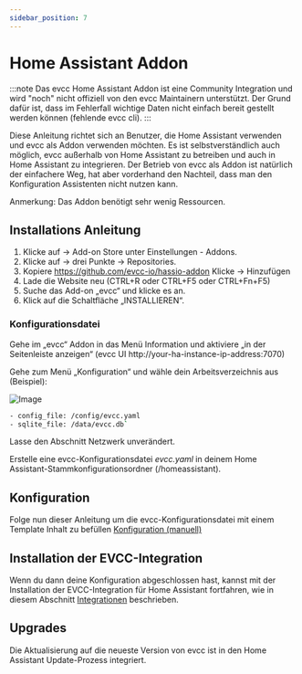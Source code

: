 ```yaml
---
sidebar_position: 7
---
```


# Home Assistant Addon

:::note
Das evcc Home Assistant Addon ist eine Community Integration und wird "noch" nicht offiziell von den evcc Maintainern unterstützt.
Der Grund dafür ist, dass im Fehlerfall wichtige Daten nicht einfach bereit gestellt werden können (fehlende evcc cli).
:::

Diese Anleitung richtet sich an Benutzer, die Home Assistant verwenden und evcc als Addon verwenden möchten. Es ist selbstverständlich auch möglich,
evcc außerhalb von Home Assistant zu betreiben und auch in Home Assistant zu integrieren. Der Betrieb von evcc als Addon ist natürlich
der einfachere Weg, hat aber vorderhand den Nachteil, dass man den Konfiguration Assistenten nicht nutzen kann.

Anmerkung: Das Addon benötigt sehr wenig Ressourcen.

## Installations Anleitung

1. Klicke auf -> Add-on Store unter Einstellungen - Addons.
2. Klicke auf -> drei Punkte -> Repositories.
3. Kopiere https://github.com/evcc-io/hassio-addon Klicke -> Hinzufügen
4. Lade die Website neu (CTRL+R oder CTRL+F5 oder CTRL+Fn+F5)
5. Suche das Add-on „evcc“ und klicke es an.
6. Klick auf die Schaltfläche „INSTALLIEREN“.

### Konfigurationsdatei

Gehe im „evcc“ Addon in das Menü Information und aktiviere „in der Seitenleiste anzeigen“ (evcc UI http://your-ha-instance-ip-address:7070)

Gehe zum Menü „Konfiguration“ und wähle dein Arbeitsverzeichnis aus (Beispiel):

![Image](screenshots/ha_configuration_ui.webp)

```sh
- config_file: /config/evcc.yaml
- sqlite_file: /data/evcc.db`
```

Lasse den Abschnitt Netzwerk unverändert.

Erstelle eine evcc-Konfigurationsdatei _evcc.yaml_ in deinem Home Assistant-Stammkonfigurationsordner (/homeassistant).

## Konfiguration

Folge nun dieser Anleitung um die evcc-Konfigurationsdatei mit einem Template Inhalt zu befüllen [Konfiguration (manuell)](../installation/configuration)

## Installation der EVCC-Integration

Wenn du dann deine Konfiguration abgeschlossen hast, kannst mit der Installation der EVCC-Integration für Home Assistant fortfahren, wie in diesem Abschnitt [Integrationen](../integrations/home-assistant) beschrieben.

## Upgrades

Die Aktualisierung auf die neueste Version von evcc ist in den Home Assistant Update-Prozess integriert.
